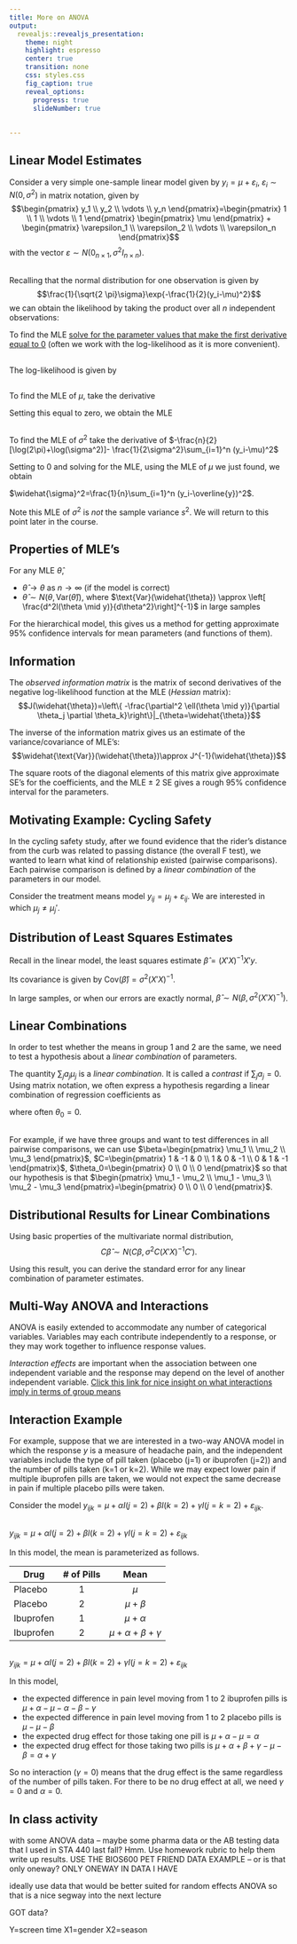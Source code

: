 ```yaml
---
title: More on ANOVA
output: 
  revealjs::revealjs_presentation:
    theme: night
    highlight: espresso
    center: true
    transition: none
    css: styles.css
    fig_caption: true
    reveal_options:
      progress: true
      slideNumber: true
      
  
---
```


## Linear Model Estimates

Consider a very simple one-sample linear model given by $y_i=\mu+\varepsilon_i$, $\varepsilon_i \sim N(0,\sigma^2)$ in matrix notation, given by $$\begin{pmatrix} y_1 \\ y_2 \\ \vdots \\ y_n \end{pmatrix}=\begin{pmatrix} 1 \\ 1 \\ \vdots \\ 1 \end{pmatrix} \begin{pmatrix} \mu \end{pmatrix} + \begin{pmatrix} \varepsilon_1 \\ \varepsilon_2 \\ \vdots \\ \varepsilon_n \end{pmatrix}$$ with the vector $\varepsilon \sim N(0_{n \times 1},\sigma^2I_{n \times n})$.

##

Recalling that the normal distribution for one observation is given by $$\frac{1}{\sqrt{2 \pi}\sigma}\exp{-\frac{1}{2}(y_i-\mu)^2}$$ we can obtain the likelihood by taking the product over all $n$ independent observations:  \begin{eqnarray*}
L(y,\mu,\sigma)&=&\prod_{i=1}^n \frac{1}{\sqrt{2\pi}\sigma}\exp\left\{-\frac{1}{2}\frac{(y_i-\mu)^2}{\sigma^2}\right\} \\
&=& \left(\frac{1}{\sqrt{2\pi}\sigma}\right)^n\exp\left\{-\frac{1}{2\sigma^2}\sum_{i=1}^n (y_i-\mu)^2\right\}
\end{eqnarray*}

To find the MLE [solve for the parameter values that make the first derivative equal to 0](https://www.mathsisfun.com/calculus/maxima-minima.html) (often we work with the log-likelihood as it is more convenient).

##

The log-likelihood is given by

\begin{eqnarray*}
\ell(y,\mu,\sigma^2)&=& n \log \frac{1}{\sqrt(2\pi\sigma^2)} - \frac{1}{2\sigma^2}\sum_{i=1}^n (y_i-\mu)^2 \\
&=& -\frac{n}{2}\log(2\pi\sigma^2) - \frac{1}{2\sigma^2}\sum_{i=1}^n (y_i-\mu)^2
\end{eqnarray*}

##

To find the MLE of $\mu$, take the derivative

\begin{eqnarray*}
\frac{\partial \ell(\mu,\sigma^2)}{\partial \mu} &=& 0 -\frac{1}{2\sigma^2} \sum_{i=1}^n 2(y_i-\mu)(-1) \\
&=& \frac{1}{\sigma^2}\left(\sum_{i=1}^n y_i - n\mu \right)
\end{eqnarray*}

Setting this equal to zero, we obtain the MLE

\begin{eqnarray*}
n\widehat{\mu}&=&\sum_{i=1}^n y_i \\
\widehat{\mu}&=& \frac{\sum_{i=1}^n y_i}{n}=\overline{y}
\end{eqnarray*}

## 

To find the MLE of $\sigma^2$ take the derivative of $-\frac{n}{2}[\log(2\pi)+\log(\sigma^2)]- \frac{1}{2\sigma^2}\sum_{i=1}^n (y_i-\mu)^2$

\begin{eqnarray*}
\frac{\partial \ell(\mu,\sigma^2)}{\partial \sigma^2} &=& 0-\frac{n}{2}\frac{1}{\sigma^2} - \frac{1}{2(-1)\left(\sigma^2\right)^2}\sum_{i=1}^n (y_i-\mu)^2 \\
&=& -\frac{n}{2\sigma^2} + \frac{1}{2\left(\sigma^2\right)^2}\sum_{i=1}^n (y_i-\mu)^2 
\end{eqnarray*}

Setting to 0 and solving for the MLE, using the MLE of $\mu$ we just found, we obtain 

$\widehat{\sigma}^2=\frac{1}{n}\sum_{i=1}^n (y_i-\overline{y})^2$.

Note this MLE of $\sigma^2$ is *not* the sample variance $s^2$. We will return to this point later in the course.

## Properties of MLE's

For any MLE $\widehat{\theta}$,

  - $\widehat{\theta} \rightarrow \theta$ as $n \rightarrow \infty$ (if the model is correct)
  - $\widehat{\theta} \sim N\left(\theta, \text{Var}(\widehat{\theta})\right)$, where $\text{Var}(\widehat{\theta}) \approx \left[ \frac{d^2l(\theta \mid y)}{d\theta^2}\right]^{-1}$ in large samples
  
For the hierarchical model, this gives us a method for getting approximate 95\% confidence intervals for mean parameters (and functions of them).

## Information

The *observed information matrix* is the matrix of second derivatives of the negative log-likelihood function at the MLE (*Hessian* matrix):  $$J(\widehat{\theta})=\left\{ -\frac{\partial^2 \ell(\theta \mid y)}{\partial \theta_j \partial \theta_k}\right\}|_{\theta=\widehat{\theta}}$$

The inverse of the information matrix gives us an estimate of the variance/covariance of MLE's:  $$\widehat{\text{Var}}(\widehat{\theta})\approx J^{-1}(\widehat{\theta})$$

The square roots of the diagonal elements of this matrix give approximate SE's for the coefficients, and the MLE $\pm$ 2 SE gives a rough 95\% confidence interval for the parameters.

## Motivating Example: Cycling Safety

In the cycling safety study, after we found evidence that the rider's distance from the curb was related to passing distance (the overall F test), we wanted to learn what kind of relationship existed (pairwise comparisons). Each pairwise comparison is defined by a *linear combination* of the parameters in our model.

Consider the treatment means model $y_{ij}=\mu_j+\varepsilon_{ij}$. We are interested in which $\mu_j\neq\mu_j'$.

## Distribution of Least Squares Estimates

Recall in the linear model, the least squares estimate $\widehat{\beta}=(X'X)^{-1}X'y$. 

Its covariance is given by $\text{Cov}(\widehat{\beta})=\sigma^2(X'X)^{-1}$. 

In large samples, or when our errors are exactly normal, $\widehat{\beta} \sim N\left(\beta,\sigma^2(X'X)^{-1}\right)$.

## Linear Combinations

In order to test whether the means in group 1 and 2 are the same, we need to test a hypothesis about a *linear combination* of parameters.  

The quantity $\sum_j a_j \mu_j$ is a *linear combination*. It is called a *contrast* if $\sum_j a_j=0$. Using matrix notation, we often express a hypothesis regarding a linear combination of regression coefficients as

\begin{eqnarray*}
H_0: &\theta& = C\beta = \theta_0 \\
H_a: &\theta& = C\beta \neq \theta_0,
\end{eqnarray*}

where often $\theta_0=0$.

##

For example, if we have three groups and want to test differences in all pairwise comparisons, we can use $\beta=\begin{pmatrix} \mu_1 \\ \mu_2 \\ \mu_3 \end{pmatrix}$, $C=\begin{pmatrix} 1 & -1 & 0 \\ 1 & 0 & -1 \\ 0 & 1 & -1 \end{pmatrix}$, $\theta_0=\begin{pmatrix} 0 \\ 0 \\ 0 \end{pmatrix}$ so that our hypothesis is that $\begin{pmatrix} \mu_1 - \mu_2 \\ \mu_1 - \mu_3 \\ \mu_2 - \mu_3 \end{pmatrix}=\begin{pmatrix} 0 \\ 0 \\ 0 \end{pmatrix}$.

## Distributional Results for Linear Combinations

Using basic properties of the multivariate normal distribution, $$C \widehat{\beta} \sim N\left(C\beta,\sigma^2 C(X'X)^{-1}C'\right).$$

Using this result, you can derive the standard error for any linear combination of parameter estimates.

## Multi-Way ANOVA and Interactions

ANOVA is easily extended to accommodate any number of categorical variables. Variables may each contribute independently to a response, or they may work together to influence response values.

*Interaction effects* are important when the association between one independent variable and the response may depend on the level of another independent variable. 
[Click this link for nice insight on what interactions imply in terms of group means](https://courses.washington.edu/smartpsy/interactions.htm)

## Interaction Example

For example, suppose that we are interested in a two-way ANOVA model in which the response $y$ is a measure of headache pain, and the independent variables include the type of pill taken (placebo (j=1) or ibuprofen (j=2)) and the number of pills taken (k=1 or k=2). While we may expect lower pain if multiple ibuprofen pills are taken, we would not expect the same decrease in pain if multiple placebo pills were taken. 


Consider the model $y_{ijk}=\mu + \alpha I(j=2) + \beta I(k=2) + \gamma I(j=k=2)+\varepsilon_{ijk}$.

##

$y_{ijk}=\mu + \alpha I(j=2) + \beta I(k=2) + \gamma I(j=k=2)+\varepsilon_{ijk}$

In this model, the mean is parameterized as follows.

| Drug | \# of Pills | Mean |
| ---- | :-----------: | :----: |
| Placebo | 1 | $\mu$ | 
| Placebo | 2 | $\mu+\beta$ |
| Ibuprofen | 1 | $\mu+\alpha$ |
| Ibuprofen | 2 | $\mu +\alpha+\beta+\gamma$ |

  
##

$y_{ijk}=\mu + \alpha I(j=2) + \beta I(k=2) + \gamma I(j=k=2)+\varepsilon_{ijk}$

In this model,

  - the expected difference in pain level moving from 1 to 2 ibuprofen pills is $\mu+\alpha - \mu - \alpha - \beta - \gamma$
  - the expected difference in pain level moving from 1 to 2 placebo pills is $\mu - \mu - \beta$
  - the expected drug effect for those taking one pill is $\mu+\alpha-\mu=\alpha$
  - the expected drug effect for those taking two pills is $\mu+\alpha+\beta+\gamma - \mu - \beta=\alpha+\gamma$
  
  
So no interaction ($\gamma=0$) means that the drug effect is the same regardless of the number of pills taken. For there to be no drug effect at all, we need $\gamma=0$ and $\alpha=0$.  
  


## In class activity 

with some ANOVA data -- maybe some pharma data or the AB testing data that I used in STA 440 last fall?  Hmm. Use homework rubric to help them write up results.  USE THE BIOS600 PET FRIEND DATA EXAMPLE -- or is that only oneway?  ONLY ONEWAY IN DATA I HAVE

ideally use data that would be better suited for random effects ANOVA so that is a nice segway into the next lecture

GOT data?

Y=screen time
X1=gender
X2=season

